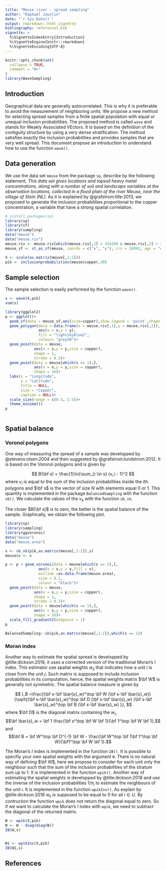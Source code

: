 ```yaml
---
title: "Meuse river - spread sampling"
author: "Raphaël Jauslin"
date: "`r Sys.Date()`"
output: rmarkdown::html_vignette
bibliography: references.bib
vignette: >
  %\VignetteIndexEntry{Introduction}
  %\VignetteEngine{knitr::rmarkdown}
  %\VignetteEncoding{UTF-8}
---
```


```r
knitr::opts_chunk$set(
  collapse = TRUE,
  comment = "#>"
)
library(WaveSampling)

```


## Introduction
Geographical data are generally autocorrelated. This is why it is preferable to avoid the measurement of neighboring units. We propose a new method for selecting spread samples from a finite spatial population with equal or unequal inclusion probabilities. The proposed method is called `wave` and stands for Weakly Associated VEctors. It is based on the definition of the contiguity structure by using a very dense stratification. The method satisfies exactly the inclusion probabilities and provides samples that are very well spread. This document propose an introduction to understand how to use the function `wave()`.


## Data generation

We use the data set `meuse` from the package `sp`, describe by the following statement. *This data set gives locations and topsoil heavy metal concentrations, along with a number of soil and landscape variables at the observation locations, collected in a flood plain of the river Meuse, near the village of Stein (NL)*. As it is explained by @grafstrom:tille:2013, we proposed to generate the inclusion probabilities proportional to the copper concentration, a variable that have a strong spatial correlation.

```r
# install.packages(sp)
library(sp)
library(sf)
library(sampling)
data("meuse")
data("meuse.riv")
meuse.riv <- meuse.riv[which(meuse.riv[,2] < 334200 & meuse.riv[,2] > 329400),]
meuse_sf <- st_as_sf(meuse, coords = c("x", "y"), crs = 28992, agr = "constant")

X <- scale(as.matrix(meuse[,1:2]))
pik <- inclusionprobabilities(meuse$copper,30)
```

## Sample selection

The sample selection is easily performed by the function `wave()`.

```r
s <- wave(X,pik)
sum(s)
```



```r
library(ggplot2)
p <- ggplot()+
  geom_sf(data = meuse_sf,aes(size=copper),show.legend = 'point',shape = 1,stroke = 0.3)+
  geom_polygon(data = data.frame(x = meuse.riv[,1],y = meuse.riv[,2]),
               aes(x = x,y = y),
               fill = "lightskyblue2",
               colour= "grey50")+
  geom_point(data = meuse,
             aes(x = x,y = y,size = copper),
             shape = 1,
             stroke = 0.3)+
  geom_point(data = meuse[which(s == 1),],
             aes(x = x,y = y,size = copper),
             shape = 16)+
  labs(x = "Longitude",
       y = "Latitude",
       title = NULL,
       size = "Copper",
       caption = NULL)+
  scale_size(range = c(0.5, 3.5))+
  theme_minimal()
p
  
```



## Spatial balance

### Voronoï polygons
One way of measuring the spread of a sample was developped by @stevens:olsen:2004 and then suggested by @grafstrom:lundstrom:2012. It is based on the Voronoï polygons and is given by

$$ B(\bf s) = \frac{1}{n}\sum_{i \in s} (v_i - 1)^2 $$
where $v_i$ is equal to the sum of the inclusion probabilities inside the $i$th polygons and $\bf s$ is the vector of size $N$ with elements equal 0 or 1. This quantity is implemented in the package `BalancedSampling` with the function `sb()`. We calculate the values of the $v_k$ with the function `sb_vk`.

The closer $B(\bf s)$ is to zero, the better is the spatial balance of the sample. Graphically, we obtain the following plot.


```r

library(sp)
library(sampling)
library(ggvoronoi)
data("meuse")
data("meuse.area")

v <- sb_vk(pik,as.matrix(meuse[,1:2]),s)
meuse$v <- v

p <- p + geom_voronoi(data = meuse[which(s == 1),],
               aes(x = x,y = y,fill = v),
               outline =as.data.frame(meuse.area),
               size = 0.1,
               colour = "black")+
  geom_point(data = meuse,
             aes(x = x,y = y,size = copper),
             shape = 1,
             stroke = 0.3)+
  geom_point(data = meuse[which(s == 1),],
             aes(x = x,y = y,size = copper),
             shape = 16)+
  scale_fill_gradient2(midpoint = 1)
p

BalancedSampling::sb(pik,as.matrix(meuse[,1:2]),which(s == 1))


```



### Moran index

Another way to estimate the spatial spread is developped by @tille:dickson:2018, it uses a corrected version of the traditional Moran's $I$ index. This estimator use spatial weights $w_{ij}$ that indicates how a unit $i$ is close from the unit $j$. Such matrix is supposed to include inclusion probabilities in its computation, hence, the spatial weights matrix $\bf W$ is generally not symmetric. The spatial balance measure is given by

$$ I_B =\frac{(\bf s-\bf \bar{s}_w)^\top \bf W (\bf s-\bf \bar{s}_w)}{\sqrt{(\bf s-\bf \bar{s}_w)^\top \bf D (\bf s-\bf \bar{s}_w) (\bf s-\bf \bar{s}_w)^\top \bf B (\bf s-\bf \bar{s}_w) }}, $$
where $\bf D$ is the diagonal matrix containing the $w_i$, 
$$\bf \bar{s}_w = \bf 1 \frac{\bf s^\top \bf W \bf 1}{\bf 1^\top \bf W \bf 1},$$
and 
$$\bf B = \bf W^\top \bf D^{-1} \bf W - \frac{\bf W^\top \bf 1\bf 1^\top \bf W}{\bf1^\top \bf W \bf 1}.$$

The Moran's $I$ index is implemented in the function `IB()`. It is possible to specifiy your own spatial weights with the argument `W`. There is no natural way of defining $\bf W$, here we propose to consider for each unit only the neighbour such that the sum of the inclusion probabilities of the stratum sum up to 1. It is implemented in the function `wpik()`. Another way of estimating the spatial weights is developped by @tille:dickson:2018 and use the inverse of the inclusion probabilities $1/\pi_i$ to estimate the neighbours of the unit $i$. It is implemented in the function `wpikInv()`. As explain by @tille:dickson:2018 $w_{ii}$ is supposed to be equal to 0 for all $i \in U$. By contruction the function `wpik` does not return the diagonal equal to zero. So if we want to calculate the Moran's I index with `wpik`, we need to subtract the diagonal of the returned matrix. 

```r

W <- wpik(X,pik)
W <- W - diag(diag(W))
IB(W,s)


W1 <- wpikInv(X,pik)
IB(W1,s)

```



## References
